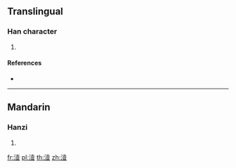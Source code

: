 ==Translingual==

===Han character===
{{Han char|rn=85|rad=水|as=12|sn=15|four=|canj=EGBT}}

# {{defn|Han|sort=水12}}

====References====
* {{Han ref|kx=0650.240|dkj=18282|dj=1061.050|hdz=31736.050|uh=6F71|ud=28529}}

----

==Mandarin==

===Hanzi===
{{cmn-hanzi|pin=[[sǎ]] ([[sa3]]), [[y]] (yie)|wg=sa<sup>3</sup>, i<sup>e</sup>}}

# {{defn|lang=cmn|sort=水12}}

[[fr:潱]]
[[pl:潱]]
[[th:潱]]
[[zh:潱]]